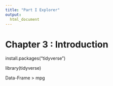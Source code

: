 ```yaml
---
title: "Part I Explorer"
output: 
  html_document
---
```

# Chapter 3 : Introduction

install.packages("tidyverse")

library(tidyverse)

Data-Frame > mpg

```r

```



